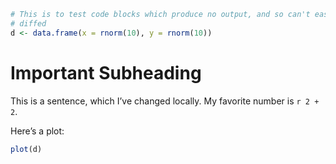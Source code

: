 
```r
# This is to test code blocks which produce no output, and so can't easily be
# diffed
d <- data.frame(x = rnorm(10), y = rnorm(10))
```

Important Subheading
====================

This is a sentence, which I've changed locally. My favorite number is `r 2 + 2`.

Here's a plot:

```r
plot(d)
```
